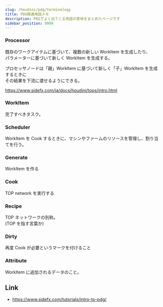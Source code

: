 ```yaml
---
slug: /houdini/pdg/terminology
title: PDG関連用語メモ
description: PDGでよく出てくる用語の意味をまとめたページです
sidebar_position: 9999
---
```


### Processor

既存のワークアイテムに基づいて、複数の新しい WorkItem を生成したり、  
パラメーターに基づいて新しく WorkItem を生成する。

プロセッサノードは「親」WorkItem に基づいて新しく「子」WorkItem を生成するときに  
その結果を下流に渡せるようにできる。

https://www.sidefx.com/ja/docs/houdini/tops/intro.html

### WorkItem

完了すべきタスク。

### Scheduler

WorkItem を Cook するときに、マシンやファームのリソースを管理し、割り当てを行う。

### Generate

WorkItem を作る

### Cook

TOP network を実行する

### Recipe

TOP ネットワークの別称。  
(TOP を指す言葉か)

### Dirty

再度 Cook が必要というマークを付けること

### Attribute

WorkItem に追加されるデータのこと。

## Link

-   https://www.sidefx.com/tutorials/intro-to-pdg/

